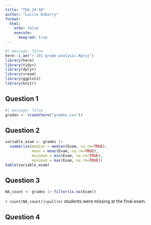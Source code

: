 ```yaml
---
title: "TD4_24-10"
author: "Lucile Dubarry"
format: 
  html:
    echo: false
    execute:  
      keep-md: true
---
```


```r
#| message: false
here::i_am("r-101-grade-analysis.Rproj")
library(here)
library(tidyr)
library(dplyr)
library(vroom)
library(ggplot2)
library(knitr)
```

## Question 1 

```r
#| message: false
grades <- vroom(here("grades.csv"))
```

## Question 2

```r
variable_exam <- grades |>
  summarise(median = median(Exam, na.rm=TRUE), 
            mean = mean(Exam, na.rm=TRUE), 
            minimum = min(Exam, na.rm=TRUE), 
            maximum = max(Exam, na.rm=TRUE))
kable(variable_exam)
```

## Question 3

```r
NA_count <- grades |> filter(is.na(Exam))
```
`r count(NA_count)|>pull(n)` students were missing at the final exam. 

## Question 4


